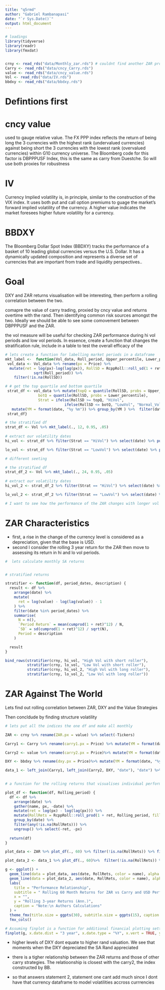 ```yaml
---
title: "q5rmd"
author: "Gabriel Rambanapasi"
date: "`r Sys.Date()`"
output: html_document
---
```


```r
# loadings 
library(tidyverse)
library(readr)
library(fmxdat)


crny <- read_rds("data/Monthly_zar.rds") # couldnt find another ZAR proxy so had to use this one 
Carry <- read_rds("data/cncy_Carry.rds") 
value <- read_rds("data/cncy_value.rds") 
Vol <- read_rds("data/IV.rds")
bbdxy <- read_rds("data/bbdxy.rds")
```
# Defintions first

# cncy value

used to gauge relative value. The FX PPP index reflects the return of being long
the 3 currencies with the highest rank (undervalued currencies) against being short the
3 currencies with the lowest rank (overvalued currencies) within G10 currency
universe. The Bloomberg code for this factor is DBPPPUSF Index, this is the same as carry from Duestche. So will use both proxies for robustness

# IV 

Currency Implied volatility is, in principle, similar to the construction of the VIX index. It uses both put and call option premiums to guage the market's forward implied volatility of the currency. A higher value indicates the market foresees higher future volatility for a currency.

# BBDXY  

The Bloomberg Dollar Spot Index (BBDXY) tracks the performance of a basket of 10 leading global currencies versus the U.S. Dollar. It has a dynamically updated composition and represents a diverse set of currencies that are important from trade and liquidity perspectives..

# Goal

DXY and ZAR returns visualisation will be interesting, then perform a rolling correlation between the two.

comapre the value of carry trading, proxied by cncy value and returns overtime with the rand. Then identifying common risk sources amongst the two. Ideally we should be able to see some comovement between DBPPPUSF and the ZAR. 

the vol measure will be useful for checking ZAR performance during hi vol periods and low vol periods. In essence, create a function that changes the stratification rule, include in a table to test the overall efficacy of the 


```r
# lets create a function for labelling market periods in a dataframe
mkt_label <-  function(Vol_data, Roll_period, Upper_percentile, Lower_percentile){
 vol_data <- Vol_data %>% rename(px = Price) %>% 
  mutate(ret = log(px)-log(lag(px)), RollSD = RcppRoll::roll_sd(1 + ret, Roll_period, fill = NA, align = "right") * 
             sqrt(Roll_period)) %>% 
    filter(!is.na(RollSD))

# # get the top quartile and bottom quartile
 strat_df <- vol_data %>% mutate(topQ = quantile(RollSD, probs = Upper_percentile), 
               botQ = quantile(RollSD, probs = Lower_percentile),
               Strat = ifelse(RollSD >= topQ, "HiVol", 
                           ifelse(RollSD <= botQ, "LowVol", "Normal_Vol"))) %>%  
   mutate(YM = format(date, "%y %m")) %>% group_by(YM ) %>%  filter(date == last(date)) %>% ungroup()
 strat_df}

# the stratified df 
strat_df <- Vol %>% mkt_label(., 12, 0.95, .05)
 
# extract our volatility dates 
hi_vol <- strat_df %>% filter(Strat == "HiVol") %>% select(date) %>% pull()

lo_vol <- strat_df %>% filter(Strat == "LowVol") %>% select(date) %>% pull()

# different seeting 

# the stratified df 
strat_df_2 <- Vol %>% mkt_label(., 24, 0.95, .05)
 
# extract our volatility dates 
hi_vol_2 <- strat_df_2 %>% filter(Strat == "HiVol") %>% select(date) %>% pull()

lo_vol_2 <- strat_df_2 %>% filter(Strat == "LowVol") %>% select(date) %>% pull()

# I want to see how the performance of the ZAR changes with longer vol periods
```

# ZAR Characteristics

- first, a rise in the change of the currency level is considered as a depreciation, given that the base is USD. 
- second I consider the rolling 3 year return for the ZAR then move to assessing its return in hi and lo vol periods.

```r
#  lets calculate monthly SA returns 


# stratified returns 

stratifier <- function(df, period_dates, description) {
  result <- df %>%
    arrange(date) %>%
    mutate(
      ret = log(value) - log(lag(value)) - 1
    ) %>%
    filter(date %in% period_dates) %>%
    summarise(
      N = n(),
      `Period Return` = mean(cumprod(1 + ret)^12) / N,
      `SD` = sd(cumprod(1 + ret)^12) / sqrt(N),
      Period = description
    )

  result
}

bind_rows(stratifier(crny, hi_vol, "High Vol with short roller"), 
          stratifier(crny, lo_vol, "Low Vol with short roller"), 
          stratifier(crny, hi_vol_2, "High Vol with long roller"), 
          stratifier(crny, lo_vol_2, "Low Vol with long roller"))

```

# ZAR Against The World 

Lets find out rolling correlation between ZAR, DXY and the Value Strategies

Then concldude by finding structure volatility 
```r
# lets put all the indices the one df and make all monthly

ZAR <- crny %>% rename(ZAR.px = value) %>% select(-Tickers)

Carry1 <- Carry %>% rename(carry1.px = Price) %>% mutate(YM = format(date, "%y %b")) %>% group_by(YM) %>% filter(date == last(date)) %>% ungroup() %>% select(-Name, -YM)

Carry2 <- value %>% rename(carry2.px = Price)%>% mutate(YM = format(date, "%y %b")) %>% group_by(YM) %>% filter(date == last(date)) %>% ungroup()%>% select(-Name, -YM)

DXY <- bbdxy %>% rename(dxy.px = Price)%>% mutate(YM = format(date, "%y %b")) %>% group_by(YM) %>% filter(date == last(date)) %>% ungroup() %>% select(-Name, -YM)

data_1 <- left_join(Carry1, left_join(Carry2, DXY, "date"), "date") %>% filter(!is.na(dxy.px)) # the data doesnt match, didnt include ZAR in here so to avoid losing time used an alterntive approach
  

# a function for the rolling returns that visualises individual performnace 

plot_df <- function(df, Rolling_period) {
  df <- df %>%
    arrange(date) %>%
    gather(name, px, -date) %>%
    mutate(ret = log(px) - log(lag(px))) %>%
    mutate(RollRets = RcppRoll::roll_prod(1 + ret, Rolling_period, fill = NA, align = "right")^(12 / Rolling_period) - 1) %>%
    group_by(date) %>%
    filter(any(!is.na(RollRets))) %>%
    ungroup() %>% select(-ret, -px)
  
  return(df)
}

plot_data <- ZAR %>% plot_df(., 60) %>% filter(!is.na(RollRets)) %>% filter(date > lubridate::ymd(20071230))

plot_data_2 <- data_1 %>% plot_df(., 60)%>%  filter(!is.na(RollRets)) %>% filter(date > lubridate::ymd(20071230))

g <- ggplot() + 
  geom_line(data = plot_data, aes(date, RollRets, color = name), alpha = 0.7, size = 1.25) + 
  geom_line(data = plot_data_2, aes(date, RollRets, color = name), alpha = 0.7 ) +
  labs(
    title = "Performance Relationship",
    subtitle = " Rolling 60 Month Returns for ZAR vs Carry and USD Performnce",
    x = "",
    y = "Rolling 3-year Returns (Ann.)",
    caption = "Note:\n Authors Calculations"
  ) + 
  theme_fmx(title.size = ggpts(30), subtitle.size = ggpts(15), caption.size = ggpts(25), CustomCaption = TRUE) +
  fmx_cols()

# Assuming finplot is a function for additional financial plotting settings
finplot(g, x.date.dist = "3 year", x.date.type = "%Y", x.vert = TRUE, y.pct = TRUE, y.pct_acc = 1)

```

- higher levels of DXY dont equate to higher rand valuation. We see that moments when the DXY depreciated the SA Rand appreciated

- there is a tigher relationship between the ZAR returns and those of other carry strategies. The relatioonship is closest with the carry2, the index constructed by BB. 

- so that answers statement 2, statement one cant add much since I dont have that currency dataframe to model volatilities accross currrencies